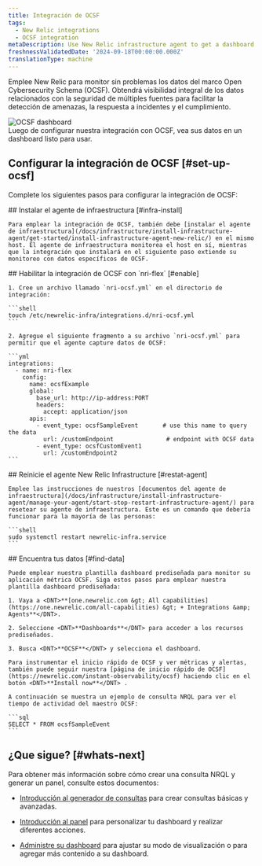 ```yaml
---
title: Integración de OCSF
tags:
  - New Relic integrations
  - OCSF integration
metaDescription: Use New Relic infrastructure agent to get a dashboard with metrics from your OCSF format data.
freshnessValidatedDate: '2024-09-18T00:00:00.000Z'
translationType: machine
---
```


Emplee New Relic para monitor sin problemas los datos del marco Open Cybersecurity Schema (OCSF). Obtendrá visibilidad integral de los datos relacionados con la seguridad de múltiples fuentes para facilitar la detección de amenazas, la respuesta a incidentes y el cumplimiento.

<img title="OCSF dashboard" alt="OCSF dashboard" src="/images/infrastructure_screenshot-full_ocsf-dashboard.webp" />

<figcaption>
  Luego de configurar nuestra integración con OCSF, vea sus datos en un dashboard listo para usar.
</figcaption>

## Configurar la integración de OCSF [#set-up-ocsf]

Complete los siguientes pasos para configurar la integración de OCSF:

<Steps>
  <Step>
    ## Instalar el agente de infraestructura [#infra-install]

    Para emplear la integración de OCSF, también debe [instalar el agente de infraestructura](/docs/infrastructure/install-infrastructure-agent/get-started/install-infrastructure-agent-new-relic/) en el mismo host. El agente de infraestructura monitorea el host en sí, mientras que la integración que instalará en el siguiente paso extiende su monitoreo con datos específicos de OCSF.
  </Step>

  <Step>
    ## Habilitar la integración de OCSF con `nri-flex` [#enable]

    1. Cree un archivo llamado `nri-ocsf.yml` en el directorio de integración:

    ```shell
    touch /etc/newrelic-infra/integrations.d/nri-ocsf.yml
    ```

    2. Agregue el siguiente fragmento a su archivo `nri-ocsf.yml` para permitir que el agente capture datos de OCSF:

    ```yml
    integrations:
      - name: nri-flex
        config:
          name: ocsfExample
          global:
            base_url: http://ip-address:PORT
            headers:
              accept: application/json
          apis:
            - event_type: ocsfSampleEvent       # use this name to query the data
              url: /customEndpoint               # endpoint with OCSF data
            - event_type: ocsfCustomEvent1      
              url: /customEndpoint2
    ```
  </Step>

  <Step>
    ## Reinicie el agente New Relic Infrastructure [#restat-agent]

    Emplee las instrucciones de nuestros [documentos del agente de infraestructura](/docs/infrastructure/install-infrastructure-agent/manage-your-agent/start-stop-restart-infrastructure-agent/) para resetear su agente de infraestructura. Este es un comando que debería funcionar para la mayoría de las personas:

    ```shell
    sudo systemctl restart newrelic-infra.service
    ```
  </Step>

  <Step>
    ## Encuentra tus datos [#find-data]

    Puede emplear nuestra plantilla dashboard prediseñada para monitor su aplicación métrica OCSF. Siga estos pasos para emplear nuestra plantilla dashboard prediseñada:

    1. Vaya a <DNT>**[one.newrelic.com &gt; All capabilities](https://one.newrelic.com/all-capabilities) &gt; + Integrations &amp; Agents**</DNT>.

    2. Seleccione <DNT>**Dashboards**</DNT> para acceder a los recursos prediseñados.

    3. Busca <DNT>**OCSF**</DNT> y selecciona el dashboard.

    Para instrumentar el inicio rápido de OCSF y ver métricas y alertas, también puede seguir nuestra [página de inicio rápido de OCSF](https://newrelic.com/instant-observability/ocsf) haciendo clic en el botón <DNT>**Install now**</DNT> .

    A continuación se muestra un ejemplo de consulta NRQL para ver el tiempo de actividad del maestro OCSF:

    ```sql
    SELECT * FROM ocsfSampleEvent
    ```
  </Step>
</Steps>

## ¿Que sigue? [#whats-next]

Para obtener más información sobre cómo crear una consulta NRQL y generar un panel, consulte estos documentos:

* [Introducción al generador de consultas](/docs/query-your-data/explore-query-data/query-builder/introduction-query-builder) para crear consultas básicas y avanzadas.

* [Introducción al panel](/docs/query-your-data/explore-query-data/dashboards/introduction-dashboards) para personalizar tu dashboard y realizar diferentes acciones.

* [Administre su dashboard](/docs/query-your-data/explore-query-data/dashboards/manage-your-dashboard) para ajustar su <InlinePopover type="dashboards" />modo de visualización o para agregar más contenido a su dashboard.